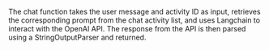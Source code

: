 The chat function takes the user message and activity ID as input, retrieves the corresponding prompt from the chat activity list, and uses Langchain to interact with the OpenAI API. The response from the API is then parsed using a StringOutputParser and returned.